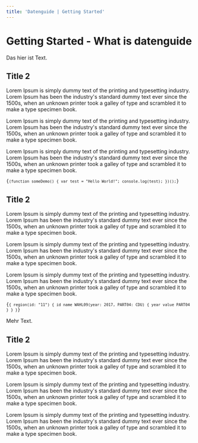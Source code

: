 ```yaml
---
title: 'Datenguide | Getting Started'
---
```



<DocsLayout>
<BodyText>

# Getting Started - What is datenguide

Das hier ist Text.

## Title 2

Lorem Ipsum is simply dummy text of the printing and typesetting industry.
Lorem Ipsum has been the industry's standard dummy text ever since the 1500s,
when an unknown printer took a galley of type and scrambled it to make a type specimen book.

Lorem Ipsum is simply dummy text of the printing and typesetting industry.
Lorem Ipsum has been the industry's standard dummy text ever since the 1500s,
when an unknown printer took a galley of type and scrambled it to make a type specimen book.

Lorem Ipsum is simply dummy text of the printing and typesetting industry.
Lorem Ipsum has been the industry's standard dummy text ever since the 1500s,
when an unknown printer took a galley of type and scrambled it to make a type specimen book.

<Code language="javascript">{`
(function someDemo() {
  var test = "Hello World!";
  console.log(test);
})();
`}</Code>

## Title 2

Lorem Ipsum is simply dummy text of the printing and typesetting industry.
Lorem Ipsum has been the industry's standard dummy text ever since the 1500s,
when an unknown printer took a galley of type and scrambled it to make a type specimen book.

Lorem Ipsum is simply dummy text of the printing and typesetting industry.
Lorem Ipsum has been the industry's standard dummy text ever since the 1500s,
when an unknown printer took a galley of type and scrambled it to make a type specimen book.

Lorem Ipsum is simply dummy text of the printing and typesetting industry.
Lorem Ipsum has been the industry's standard dummy text ever since the 1500s,
when an unknown printer took a galley of type and scrambled it to make a type specimen book.

<Code language="graphql">{`
{
  region(id: "11") {
    id
    name
    WAHL09(year: 2017, PART04: CDU) {
      year
      value
      PART04
    }
  }
}
`}</Code>

Mehr Text.

## Title 2

Lorem Ipsum is simply dummy text of the printing and typesetting industry.
Lorem Ipsum has been the industry's standard dummy text ever since the 1500s,
when an unknown printer took a galley of type and scrambled it to make a type specimen book.

Lorem Ipsum is simply dummy text of the printing and typesetting industry.
Lorem Ipsum has been the industry's standard dummy text ever since the 1500s,
when an unknown printer took a galley of type and scrambled it to make a type specimen book.

Lorem Ipsum is simply dummy text of the printing and typesetting industry.
Lorem Ipsum has been the industry's standard dummy text ever since the 1500s,
when an unknown printer took a galley of type and scrambled it to make a type specimen book.

</BodyText>
</DocsLayout>
